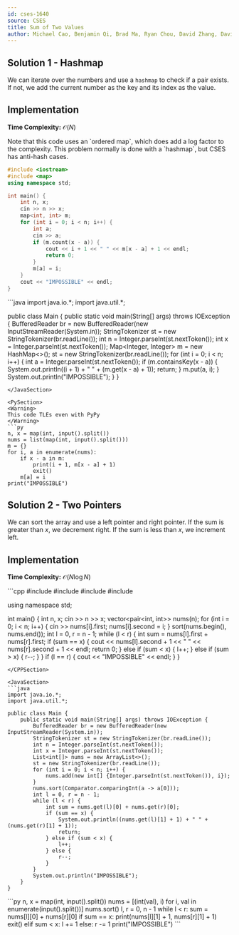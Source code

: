 ```yaml
---
id: cses-1640
source: CSES
title: Sum of Two Values
author: Michael Cao, Benjamin Qi, Brad Ma, Ryan Chou, David Zhang, David Zhou
---
```


## Solution 1 - Hashmap

We can iterate over the numbers and use a `hashmap` to check if a pair exists. If not, we add the current number as the key and its index as the value.

## Implementation

**Time Complexity:** $\mathcal{O}(N)$

<LanguageSection>

<CPPSection>

<Warning>
Note that this code uses an `ordered map`, which does add a log factor to the complexity. This problem normally is done with a `hashmap`, but CSES has anti-hash cases.
</Warning>

```cpp
#include <iostream>
#include <map>
using namespace std;

int main() {
	int n, x;
	cin >> n >> x;
	map<int, int> m;
	for (int i = 0; i < n; i++) {
		int a;
		cin >> a;
		if (m.count(x - a)) {
			cout << i + 1 << " " << m[x - a] + 1 << endl;
			return 0;
		}
		m[a] = i;
	}
	cout << "IMPOSSIBLE" << endl;
}
```
</CPPSection>

<JavaSection>
```java
import java.io.*;
import java.util.*;

public class Main {
	public static void main(String[] args) throws IOException {
		BufferedReader br = new BufferedReader(new InputStreamReader(System.in));
		StringTokenizer st = new StringTokenizer(br.readLine());
		int n = Integer.parseInt(st.nextToken());
		int x = Integer.parseInt(st.nextToken());
		Map<Integer, Integer> m = new HashMap<>();
		st = new StringTokenizer(br.readLine());
		for (int i = 0; i < n; i++) {
			int a = Integer.parseInt(st.nextToken());
			if (m.containsKey(x - a)) {
				System.out.println((i + 1) + " " + (m.get(x - a) + 1));
				return;
			}
			m.put(a, i);
		}
		System.out.println("IMPOSSIBLE");
	}
}
```
</JavaSection>

<PySection>
<Warning>
This code TLEs even with PyPy
</Warning>
```py
n, x = map(int, input().split())
nums = list(map(int, input().split()))
m = {}
for i, a in enumerate(nums):
	if x - a in m:
		print(i + 1, m[x - a] + 1)
		exit()
	m[a] = i
print("IMPOSSIBLE")
```
</PySection>

</LanguageSection>

## Solution 2 - Two Pointers

We can sort the array and use a left pointer and right pointer. If the sum is greater than $x$, we decrement right. If the sum is less than $x$, we increment left.

## Implementation

**Time Complexity:** $\mathcal{O}(N\log N)$

<LanguageSection>

<CPPSection>
```cpp
#include <algorithm>
#include <iostream>
#include <utility>
#include <vector>

using namespace std;

int main() {
	int n, x;
	cin >> n >> x;
	vector<pair<int, int>> nums(n);
	for (int i = 0; i < n; i++) {
		cin >> nums[i].first;
		nums[i].second = i;
	}
	sort(nums.begin(), nums.end());
	int l = 0, r = n - 1;
	while (l < r) {
		int sum = nums[l].first + nums[r].first;
		if (sum == x) {
			cout << nums[l].second + 1 << " " << nums[r].second + 1 << endl;
			return 0;
		} else if (sum < x) {
			l++;
		} else if (sum > x) {
			r--;
		}
	}
	if (l == r) { cout << "IMPOSSIBLE" << endl; }
}
```
</CPPSection>

<JavaSection>
```java
import java.io.*;
import java.util.*;

public class Main {
	public static void main(String[] args) throws IOException {
		BufferedReader br = new BufferedReader(new InputStreamReader(System.in));
		StringTokenizer st = new StringTokenizer(br.readLine());
		int n = Integer.parseInt(st.nextToken());
		int x = Integer.parseInt(st.nextToken());
		List<int[]> nums = new ArrayList<>();
		st = new StringTokenizer(br.readLine());
		for (int i = 0; i < n; i++) {
			nums.add(new int[] {Integer.parseInt(st.nextToken()), i});
		}
		nums.sort(Comparator.comparingInt(a -> a[0]));
		int l = 0, r = n - 1;
		while (l < r) {
			int sum = nums.get(l)[0] + nums.get(r)[0];
			if (sum == x) {
				System.out.println((nums.get(l)[1] + 1) + " " + (nums.get(r)[1] + 1));
				return;
			} else if (sum < x) {
				l++;
			} else {
				r--;
			}
		}
		System.out.println("IMPOSSIBLE");
	}
}
```
</JavaSection>

<PySection>
```py
n, x = map(int, input().split())
nums = [(int(val), i) for i, val in enumerate(input().split())]
nums.sort()
l, r = 0, n - 1
while l < r:
	sum = nums[l][0] + nums[r][0]
	if sum == x:
		print(nums[l][1] + 1, nums[r][1] + 1)
		exit()
	elif sum < x:
		l += 1
	else:
		r -= 1
print("IMPOSSIBLE")
```
</PySection>

</LanguageSection>
